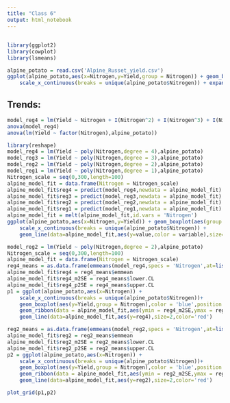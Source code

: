 ```yaml
---
title: "Class 6"
output: html_notebook
---
```

## 
```r
library(ggplot2)
library(cowplot)
library(lsmeans)
```


```r
alpine_potato = read.csv('Alpine_Russet_yield.csv')
ggplot(alpine_potato,aes(x=Nitrogen,y=Yield,group = Nitrogen)) + geom_boxplot(color = 'blue',position = position_identity()) + ggtitle('Alpine Russet')+
    scale_x_continuous(breaks = unique(alpine_potato$Nitrogen)) + expand_limits(y=0)
```

## Trends:
```r
model_reg4 = lm(Yield ~ Nitrogen + I(Nitrogen^2) + I(Nitrogen^3) + I(Nitrogen^4),alpine_potato)
anova(model_reg4)
anova(lm(Yield ~ factor(Nitrogen),alpine_potato))
```

```r
library(reshape)
model_reg4 = lm(Yield ~ poly(Nitrogen,degree = 4),alpine_potato)
model_reg3 = lm(Yield ~ poly(Nitrogen,degree = 3),alpine_potato)
model_reg2 = lm(Yield ~ poly(Nitrogen,degree = 2),alpine_potato)
model_reg1 = lm(Yield ~ poly(Nitrogen,degree = 1),alpine_potato)
Nitrogen_scale = seq(0,300,length=100)
alpine_model_fit = data.frame(Nitrogen = Nitrogen_scale)
alpine_model_fit$reg4 = predict(model_reg4,newdata = alpine_model_fit)
alpine_model_fit$reg3 = predict(model_reg3,newdata = alpine_model_fit)
alpine_model_fit$reg2 = predict(model_reg2,newdata = alpine_model_fit)
alpine_model_fit$reg1 = predict(model_reg1,newdata = alpine_model_fit)
alpine_model_fit = melt(alpine_model_fit,id.vars = 'Nitrogen')
ggplot(alpine_potato,aes(x=Nitrogen,y=Yield)) + geom_boxplot(aes(group = Nitrogen),color = 'blue',position = position_identity()) + ggtitle('Alpine Russet')+
    scale_x_continuous(breaks = unique(alpine_potato$Nitrogen)) + 
    geom_line(data=alpine_model_fit,aes(y=value,color = variable),size=2)
```


```r
model_reg2 = lm(Yield ~ poly(Nitrogen,degree = 2),alpine_potato)
Nitrogen_scale = seq(0,300,length=100)
alpine_model_fit = data.frame(Nitrogen = Nitrogen_scale)
reg4_means = as.data.frame(emmeans(model_reg4,specs = 'Nitrogen',at=list(Nitrogen = alpine_model_fit$Nitrogen)))
alpine_model_fit$reg4 = reg4_means$emmean
alpine_model_fit$reg4_m2SE = reg4_means$lower.CL
alpine_model_fit$reg4_p2SE = reg4_means$upper.CL
p1 = ggplot(alpine_potato,aes(x=Nitrogen)) +
    scale_x_continuous(breaks = unique(alpine_potato$Nitrogen))+ 
    geom_boxplot(aes(y=Yield,group = Nitrogen),color = 'blue',position = position_identity()) + ggtitle('Alpine Russet') + 
    geom_ribbon(data = alpine_model_fit,aes(ymin = reg4_m2SE,ymax = reg4_p2SE),alpha = 0.3) + 
    geom_line(data=alpine_model_fit,aes(y=reg4),size=2,color='red')

reg2_means = as.data.frame(emmeans(model_reg2,specs = 'Nitrogen',at=list(Nitrogen = alpine_model_fit$Nitrogen)))
alpine_model_fit$reg2 = reg2_means$emmean
alpine_model_fit$reg2_m2SE = reg2_means$lower.CL
alpine_model_fit$reg2_p2SE = reg2_means$upper.CL
p2 = ggplot(alpine_potato,aes(x=Nitrogen)) +
    scale_x_continuous(breaks = unique(alpine_potato$Nitrogen))+ 
    geom_boxplot(aes(y=Yield,group = Nitrogen),color = 'blue',position = position_identity()) + ggtitle('Alpine Russet') + 
    geom_ribbon(data = alpine_model_fit,aes(ymin = reg2_m2SE,ymax = reg2_p2SE),alpha = 0.3) + 
    geom_line(data=alpine_model_fit,aes(y=reg2),size=2,color='red')

plot_grid(p1,p2)
```

